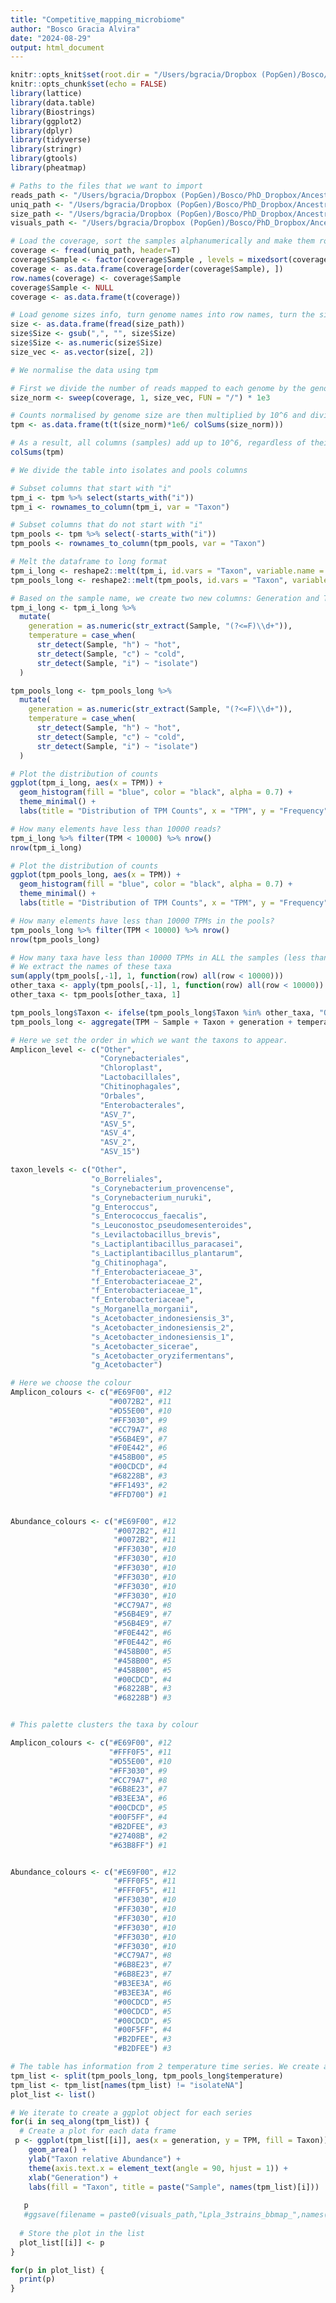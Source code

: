 ```yaml
---
title: "Competitive_mapping_microbiome"
author: "Bosco Gracia Alvira"
date: "2024-08-29"
output: html_document
---
```


```r
knitr::opts_knit$set(root.dir = "/Users/bgracia/Dropbox (PopGen)/Bosco/PhD_Dropbox/Ancestral_microbiome/data/Lpla_dynamics")
knitr::opts_chunk$set(echo = FALSE)
library(lattice)
library(data.table)
library(Biostrings)
library(ggplot2)
library(dplyr)
library(tidyverse)
library(stringr)
library(gtools)
library(pheatmap)

```


```r

# Paths to the files that we want to import
reads_path <- "/Users/bgracia/Dropbox (PopGen)/Bosco/PhD_Dropbox/Ancestral_microbiome/data/Lpla_dynamics/reads_mapped.tsv"
uniq_path <- "/Users/bgracia/Dropbox (PopGen)/Bosco/PhD_Dropbox/Ancestral_microbiome/data/Lpla_dynamics/uniq_mapped.tsv"
size_path <- "/Users/bgracia/Dropbox (PopGen)/Bosco/PhD_Dropbox/Ancestral_microbiome/data/Lpla_dynamics/genome_size.tsv"
visuals_path <- "/Users/bgracia/Dropbox (PopGen)/Bosco/PhD_Dropbox/Ancestral_microbiome/visuals/Lpla_dynamics"

# Load the coverage, sort the samples alphanumerically and make them row names
coverage <- fread(uniq_path, header=T)
coverage$Sample <- factor(coverage$Sample , levels = mixedsort(coverage$Sample))
coverage <- as.data.frame(coverage[order(coverage$Sample), ])
row.names(coverage) <- coverage$Sample
coverage$Sample <- NULL
coverage <- as.data.frame(t(coverage))

# Load genome sizes info, turn genome names into row names, turn the sizes into numbers and transform them to kb
size <- as.data.frame(fread(size_path))
size$Size <- gsub(",", "", size$Size)
size$Size <- as.numeric(size$Size)
size_vec <- as.vector(size[, 2])

```


```r

# We normalise the data using tpm

# First we divide the number of reads mapped to each genome by the genome size, and multiply by 1000 (kb)
size_norm <- sweep(coverage, 1, size_vec, FUN = "/") * 1e3

# Counts normalised by genome size are then multiplied by 10^6 and divided by the total number of reads in each sample
tpm <- as.data.frame(t(t(size_norm)*1e6/ colSums(size_norm)))

# As a result, all columns (samples) add up to 10^6, regardless of their coverage
colSums(tpm)

```


```r

# We divide the table into isolates and pools columns

# Subset columns that start with "i"
tpm_i <- tpm %>% select(starts_with("i"))
tpm_i <- rownames_to_column(tpm_i, var = "Taxon")

# Subset columns that do not start with "i"
tpm_pools <- tpm %>% select(-starts_with("i"))
tpm_pools <- rownames_to_column(tpm_pools, var = "Taxon")

# Melt the dataframe to long format
tpm_i_long <- reshape2::melt(tpm_i, id.vars = "Taxon", variable.name = "Sample", value.name = "TPM")
tpm_pools_long <- reshape2::melt(tpm_pools, id.vars = "Taxon", variable.name = "Sample", value.name = "TPM")

# Based on the sample name, we create two new columns: Generation and Temperature
tpm_i_long <- tpm_i_long %>%
  mutate(
    generation = as.numeric(str_extract(Sample, "(?<=F)\\d+")),
    temperature = case_when(
      str_detect(Sample, "h") ~ "hot",
      str_detect(Sample, "c") ~ "cold",
      str_detect(Sample, "i") ~ "isolate")
  )

tpm_pools_long <- tpm_pools_long %>%
  mutate(
    generation = as.numeric(str_extract(Sample, "(?<=F)\\d+")),
    temperature = case_when(
      str_detect(Sample, "h") ~ "hot",
      str_detect(Sample, "c") ~ "cold",
      str_detect(Sample, "i") ~ "isolate")
  )

# Plot the distribution of counts
ggplot(tpm_i_long, aes(x = TPM)) +
  geom_histogram(fill = "blue", color = "black", alpha = 0.7) +
  theme_minimal() +
  labs(title = "Distribution of TPM Counts", x = "TPM", y = "Frequency")

# How many elements have less than 10000 reads?
tpm_i_long %>% filter(TPM < 10000) %>% nrow()
nrow(tpm_i_long)

# Plot the distribution of counts
ggplot(tpm_pools_long, aes(x = TPM)) +
  geom_histogram(fill = "blue", color = "black", alpha = 0.7) +
  theme_minimal() +
  labs(title = "Distribution of TPM Counts", x = "TPM", y = "Frequency")

# How many elements have less than 10000 TPMs in the pools?
tpm_pools_long %>% filter(TPM < 10000) %>% nrow()
nrow(tpm_pools_long)

```

```r

# How many taxa have less than 10000 TPMs in ALL the samples (less than 1% abundance)?
# We extract the names of these taxa
sum(apply(tpm_pools[,-1], 1, function(row) all(row < 10000)))
other_taxa <- apply(tpm_pools[,-1], 1, function(row) all(row < 10000))
other_taxa <- tpm_pools[other_taxa, 1]

tpm_pools_long$Taxon <- ifelse(tpm_pools_long$Taxon %in% other_taxa, "Other", tpm_pools_long$Taxon)
tpm_pools_long <- aggregate(TPM ~ Sample + Taxon + generation + temperature, data = tpm_pools_long, sum)

```

```r
# Here we set the order in which we want the taxons to appear.
Amplicon_level <- c("Other",
                    "Corynebacteriales",
                    "Chloroplast",
                    "Lactobacillales",
                    "Chitinophagales",
                    "Orbales",
                    "Enterobacterales",
                    "ASV_7",
                    "ASV_5",
                    "ASV_4",
                    "ASV_2",
                    "ASV_15")

taxon_levels <- c("Other",
                  "o_Borreliales",
                  "s_Corynebacterium_provencense",
                  "s_Corynebacterium_nuruki",
                  "g_Enteroccus",
                  "s_Enterococcus_faecalis",
                  "s_Leuconostoc_pseudomesenteroides",
                  "s_Levilactobacillus_brevis",
                  "s_Lactiplantibacillus_paracasei",
                  "s_Lactiplantibacillus_plantarum",
                  "g_Chitinophaga",
                  "f_Enterobacteriaceae_3",
                  "f_Enterobacteriaceae_2",
                  "f_Enterobacteriaceae_1",
                  "f_Enterobacteriaceae",
                  "s_Morganella_morganii",
                  "s_Acetobacter_indonesiensis_3",
                  "s_Acetobacter_indonesiensis_2",
                  "s_Acetobacter_indonesiensis_1",
                  "s_Acetobacter_sicerae",
                  "s_Acetobacter_oryzifermentans",
                  "g_Acetobacter")

# Here we choose the colour 
Amplicon_colours <- c("#E69F00", #12
                      "#0072B2", #11
                      "#D55E00", #10
                      "#FF3030", #9
                      "#CC79A7", #8
                      "#56B4E9", #7
                      "#F0E442", #6
                      "#458B00", #5
                      "#00CDCD", #4
                      "#68228B", #3
                      "#FF1493", #2
                      "#FFD700") #1


Abundance_colours <- c("#E69F00", #12
                       "#0072B2", #11
                       "#0072B2", #11
                       "#FF3030", #10
                       "#FF3030", #10
                       "#FF3030", #10
                       "#FF3030", #10
                       "#FF3030", #10
                       "#FF3030", #10
                       "#CC79A7", #8
                       "#56B4E9", #7
                       "#56B4E9", #7
                       "#F0E442", #6
                       "#F0E442", #6
                       "#458B00", #5
                       "#458B00", #5
                       "#458B00", #5
                       "#00CDCD", #4
                       "#68228B", #3 
                       "#68228B") #3


# This palette clusters the taxa by colour

Amplicon_colours <- c("#E69F00", #12
                      "#FFF0F5", #11
                      "#D55E00", #10
                      "#FF3030", #9
                      "#CC79A7", #8
                      "#6B8E23", #7
                      "#B3EE3A", #6
                      "#00CDCD", #5
                      "#00F5FF", #4
                      "#B2DFEE", #3
                      "#27408B", #2
                      "#63B8FF") #1


Abundance_colours <- c("#E69F00", #12
                       "#FFF0F5", #11
                       "#FFF0F5", #11
                       "#FF3030", #10
                       "#FF3030", #10
                       "#FF3030", #10
                       "#FF3030", #10
                       "#FF3030", #10
                       "#FF3030", #10
                       "#CC79A7", #8
                       "#6B8E23", #7
                       "#6B8E23", #7
                       "#B3EE3A", #6
                       "#B3EE3A", #6
                       "#00CDCD", #5
                       "#00CDCD", #5
                       "#00CDCD", #5
                       "#00F5FF", #4
                       "#B2DFEE", #3  
                       "#B2DFEE") #3
```







```r

# The table has information from 2 temperature time series. We create a list in which each series is an element.
tpm_list <- split(tpm_pools_long, tpm_pools_long$temperature)
tpm_list <- tpm_list[names(tpm_list) != "isolateNA"]
plot_list <- list()

# We iterate to create a ggplot object for each series
for(i in seq_along(tpm_list)) {
  # Create a plot for each data frame
 p <- ggplot(tpm_list[[i]], aes(x = generation, y = TPM, fill = Taxon)) +
    geom_area() +
    ylab("Taxon relative Abundance") +
    theme(axis.text.x = element_text(angle = 90, hjust = 1)) +
    xlab("Generation") +
    labs(fill = "Taxon", title = paste("Sample", names(tpm_list)[i]))
  
   p
   #ggsave(filename = paste0(visuals_path,"Lpla_3strains_bbmap_",names(df_list)[i],".png"), width = 6, height = 4, dpi = 300)
  
  # Store the plot in the list
  plot_list[[i]] <- p
}

for(p in plot_list) {
  print(p)
}

```
